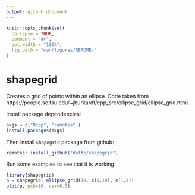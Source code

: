 ```yaml
---
output: github_document
---
```


<!-- README.md is generated from README.Rmd. Please edit that file -->

```r
knitr::opts_chunk$set(
  collapse = TRUE,
  comment = "#>",
  out.width = "100%",
  fig.path = "man/figures/README-"
)
```


# shapegrid

Creates a grid of points within an ellipse. Code taken from https://people.sc.fsu.edu/~jburkardt/cpp_src/ellipse_grid/ellipse_grid.html.

Install package dependencies:

```r
pkgs = c("Rcpp", "remotes" )
install.packages(pkgs)
```

Then install `shapegrid` package from github:

```r
remotes::install_github("daffp/shapegrid")
```

Run some examples to see that it is working

```r
library(shapegrid)
p = shapegrid::ellipse_grid(10, c(1,10), c(1,5))
plot(p, pch=16, cex=0.5)
```
